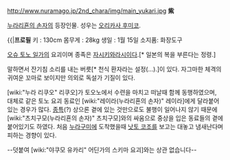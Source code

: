 http://www.nuramago.jp/2nd_chara/img/main_yukari.jpg
'''紫'''

[[누라리횬의 손자]]의 등장인물. 성우는 [[오리카사 후미코]].

{{|'''프로필'''
키 : 130cm
몸무게 : 28kg
생일 : 1월 15일
소지품: 화장도구

[[오슈 토노 일가]]의 요괴이며 종족은 [[자시키와라시]]이다.[* 일본의 복을 부른다는 정령.] 

말하면서 잔기침 소리를 내는 버릇[* 천식 환자라는 설정(…).]이 있다. 자그마한 체격의 귀여운 꼬마로 보이지만 의외로 독설가 기질이 있다. 

[wiki:"누라 리쿠오" 리쿠오]가 토오노에서 수련을 마치고 떠날때 함께 동행하였으며, 대체로 같은 토노 요괴 동료인 [wiki:"레이라(누라리횬의 손자)" 레이라]에게 달라붙어 있는 경우가 많다. [[종특]](?) 상으론 곁에 있는 것만으로도 불행이 일어나지 않기 때문에 [wiki:"츠치구모(누라리횬의 손자)" 츠치구모]와의 싸움으로 중상을 입은 동료들의 곁에 붙어있기도 하였다. 처음 [[누라구미]]에 도착했을때 [[낫토 코조]]를 보고는 대놓고 냄새난다며 피하는 경향이 있다.

--덧붙여 [wiki:"야쿠모 유카리" 어딘가의 스키마 요괴]와는 상관 없습니다--
